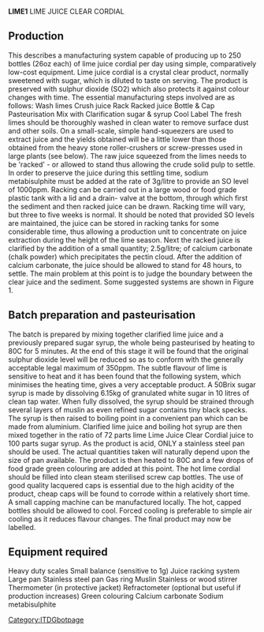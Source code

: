 '''LIME1'''
LIME JUICE CLEAR CORDIAL

== Production ==
This describes a manufacturing system capable of producing up to 250 bottles (26oz each) of lime juice cordial per day using simple, comparatively low-cost equipment. Lime juice cordial is a crystal clear product, normally sweetened with sugar, which is diluted to taste on serving. The product is preserved with sulphur dioxide (SO2) which also protects it against colour changes with time. The essential manufacturing steps involved are as follows: Wash limes Crush juice Rack Racked juice Bottle &amp; Cap Pasteurisation Mix with Clarification  sugar &amp; syrup   Cool Label The fresh limes should be thoroughly washed in clean water to remove surface dust and other soils. On a small-scale, simple hand-squeezers are used to extract juice and the yields obtained will be a little lower than those obtained from the heavy stone roller-crushers or screw-presses used in large plants (see below). The raw juice squeezed from the limes needs to be 'racked' - or allowed to stand thus allowing the crude solid pulp to settle. In order to preserve the juice during this settling time, sodium metabisulphite must be added at the rate of 3g/litre to provide an SO level of 1000ppm.  Racking can be carried out in a large wood or food grade plastic tank with a lid and a drain- valve at the bottom, through which first the sediment and then racked juice can be drawn.  Racking time will vary, but three to five weeks is normal. It should be noted that provided SO levels are maintained, the juice can be stored in racking tanks for some considerable time, thus allowing a production unit to concentrate on juice extraction during the height of the lime season. Next the racked juice is clarified by the addition of a small quantity; 2.5g/litre; of calcium carbonate (chalk powder) which precipitates the pectin cloud. After the addition of calcium carbonate, the juice should be allowed to stand for 48 hours, to settle. The main problem at this point is to judge the boundary between the clear juice and the sediment. Some suggested systems are shown in Figure 1.

== Batch preparation and pasteurisation ==
The batch is prepared by mixing together clarified lime juice and a previously prepared sugar syrup, the whole being pasteurised by heating to 80C for 5 minutes. At the end of this stage it will be found that the original sulphur dioxide level will be reduced so as to conform with the generally acceptable legal maximum of 350ppm. The subtle flavour of lime is sensitive to heat and it has been found that the following system, which minimises the heating time, gives a very acceptable product. A 50Brix sugar syrup is made by dissolving 6.15kg of granulated white sugar in 10 litres of clean tap water. When fully dissolved, the syrup should be strained through several layers of muslin as even refined sugar contains tiny black specks. The syrup is then raised to boiling point in a convenient pan which can be made from aluminium. Clarified lime juice and boiling hot syrup are then mixed together in the ratio of 72 parts lime 
Lime Juice Clear Cordial    juice to 100 parts sugar syrup. As the product is acid, ONLY a stainless steel pan should be used. The actual quantities taken will naturally depend upon the size of pan available. The product is then heated to 80C and a few drops of food grade green colouring are added at this point. The hot lime cordial should be filled into clean steam sterilised screw cap bottles. The use of good quality lacquered caps is essential due to the high acidity of the product, cheap caps will be found to corrode within a relatively short time. A small capping machine can be manufactured locally. The hot, capped bottles should be allowed to cool. Forced cooling is preferable to simple air cooling as it reduces flavour changes.  The final product may now be labelled.

== Equipment required ==
Heavy duty scales Small balance (sensitive to 1g) Juice racking system Large pan Stainless steel pan Gas ring Muslin Stainless or wood stirrer Thermometer (in protective jacket) Refractometer (optional but useful if production increases) Green colouring Calcium carbonate Sodium metabisulphite

[[Category:ITDGbotpage]]